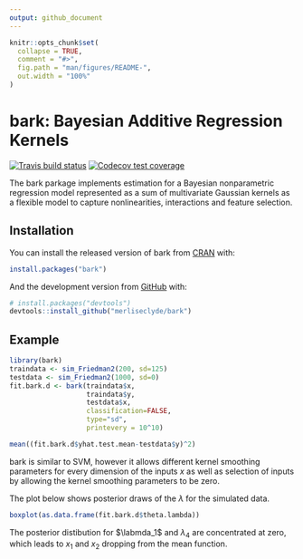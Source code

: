 ```yaml
---
output: github_document
---
```


<!-- README.md is generated from README.Rmd. Please edit that file -->

```r
knitr::opts_chunk$set(
  collapse = TRUE,
  comment = "#>",
  fig.path = "man/figures/README-",
  out.width = "100%"
)
```

# bark: Bayesian Additive Regression Kernels

<!-- badges: start -->
[![Travis build status](https://travis-ci.com/merliseclyde/bark.svg?branch=master)](https://travis-ci.com/merliseclyde/bark)
[![Codecov test coverage](https://codecov.io/gh/merliseclyde/bark/branch/master/graph/badge.svg)](https://codecov.io/gh/merliseclyde/bark?branch=master)
<!-- badges: end -->

The bark parkage implements estimation for a Bayesian nonparametric regression model represented as a sum of multivariate Gaussian kernels as a flexible model to capture nonlinearities, interactions and feature selection.

## Installation

You can install the released version of bark from [CRAN](https://CRAN.R-project.org) with:

``` r
install.packages("bark")
```

And the development version from [GitHub](https://github.com/) with:

``` r
# install.packages("devtools")
devtools::install_github("merliseclyde/bark")
```
## Example



```r
library(bark)
traindata <- sim_Friedman2(200, sd=125)
testdata <- sim_Friedman2(1000, sd=0)
fit.bark.d <- bark(traindata$x, 
                   traindata$y, 
                   testdata$x, 
                   classification=FALSE, 
                   type="sd",
                   printevery = 10^10)

mean((fit.bark.d$yhat.test.mean-testdata$y)^2)
```

bark is similar to SVM, however it allows different kernel smoothing parameters for every dimension of the inputs  $x$ as well as selection of inputs by allowing the kernel
smoothing parameters to be zero.

The plot below shows posterior draws of the $\lambda$ for the simulated data.

```r
boxplot(as.data.frame(fit.bark.d$theta.lambda))
```

The posterior distibution for $\labmda_1$ and $\lambda_4$ are concentrated at zero, which leads to $x_1$ and $x_2$ dropping from the mean function.
